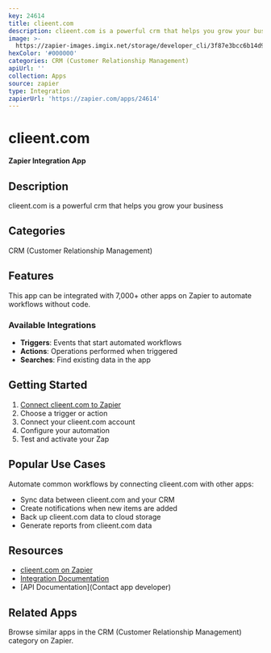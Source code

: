 ```yaml
---
key: 24614
title: clieent.com
description: clieent.com is a powerful crm that helps you grow your business
image: >-
  https://zapier-images.imgix.net/storage/developer_cli/3f87e3bcc6b14d9fff5cab6fe6555a7c.png?auto=format%2Ccompress&ixlib=python-3.0.0&q=50
hexColor: '#000000'
categories: CRM (Customer Relationship Management)
apiUrl: ''
collection: Apps
source: zapier
type: Integration
zapierUrl: 'https://zapier.com/apps/24614'
---
```

# clieent.com

**Zapier Integration App**

## Description

clieent.com is a powerful crm that helps you grow your business

## Categories

CRM (Customer Relationship Management)

## Features

This app can be integrated with 7,000+ other apps on Zapier to automate workflows without code.

### Available Integrations

- **Triggers**: Events that start automated workflows
- **Actions**: Operations performed when triggered
- **Searches**: Find existing data in the app

## Getting Started

1. [Connect clieent.com to Zapier](https://zapier.com/apps/24614)
2. Choose a trigger or action
3. Connect your clieent.com account
4. Configure your automation
5. Test and activate your Zap

## Popular Use Cases

Automate common workflows by connecting clieent.com with other apps:

- Sync data between clieent.com and your CRM
- Create notifications when new items are added
- Back up clieent.com data to cloud storage
- Generate reports from clieent.com data

## Resources

- [clieent.com on Zapier](https://zapier.com/apps/24614)
- [Integration Documentation](https://zapier.com/apps/24614/integrations)
- [API Documentation](Contact app developer)

## Related Apps

Browse similar apps in the CRM (Customer Relationship Management) category on Zapier.
